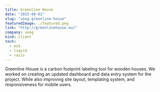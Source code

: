 ```yaml
---
title: Greenline House
date: "2015-09-01"
slug: "voog-greenline-house"
featuredImage: ./featured.png
link: "http://greenlinehouse.eu/"
company: voog
kind: client
tech:
  - es5
  - liquid
  - rails
---
```


Greenline House is a carbon footprint labeling tool for wooden houses. We worked on creating an updated dashboard and data entry system for the project.
While also improving site layout, templating system, and responsiveness for mobile users.
